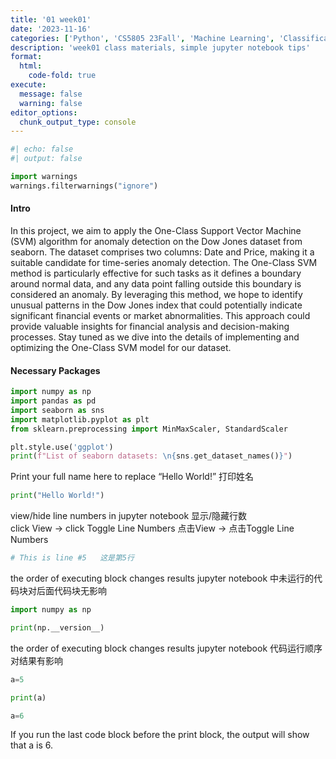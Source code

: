 ```yaml
---
title: '01 week01'
date: '2023-11-16'
categories: ['Python', 'CS5805 23Fall', 'Machine Learning', 'Classification']
description: 'week01 class materials, simple jupyter notebook tips'
format: 
  html:
    code-fold: true
execute: 
  message: false
  warning: false
editor_options: 
  chunk_output_type: console
---
```


```python
#| echo: false
#| output: false

import warnings
warnings.filterwarnings("ignore")
```

#### __Intro__
In this project, we aim to apply the One-Class Support Vector Machine (SVM) algorithm for anomaly detection on the Dow Jones dataset from seaborn. The dataset comprises two columns: Date and Price, making it a suitable candidate for time-series anomaly detection. The One-Class SVM method is particularly effective for such tasks as it defines a boundary around normal data, and any data point falling outside this boundary is considered an anomaly. By leveraging this method, we hope to identify unusual patterns in the Dow Jones index that could potentially indicate significant financial events or market abnormalities. This approach could provide valuable insights for financial analysis and decision-making processes. Stay tuned as we dive into the details of implementing and optimizing the One-Class SVM model for our dataset.

#### __Necessary Packages__
```python
import numpy as np
import pandas as pd
import seaborn as sns
import matplotlib.pyplot as plt
from sklearn.preprocessing import MinMaxScaler, StandardScaler

plt.style.use('ggplot')
print(f"List of seaborn datasets: \n{sns.get_dataset_names()}")
```
Print your full name here to replace "Hello World!"
打印姓名
```python
print("Hello World!")
```

view/hide line numbers in jupyter notebook
显示/隐藏行数  
click View -> click Toggle Line Numbers
点击View -> 点击Toggle Line Numbers

```python




# This is line #5   这是第5行
```

the order of executing block changes results 
jupyter notebook 中未运行的代码块对后面代码块无影响
```python
import numpy as np
```
```python
print(np.__version__)
```
the order of executing block changes results 
jupyter notebook 代码运行顺序对结果有影响
```python
a=5
```
```python
print(a)
```
```python
a=6
```
If you run the last code block before the print block, the output will show that a is 6.